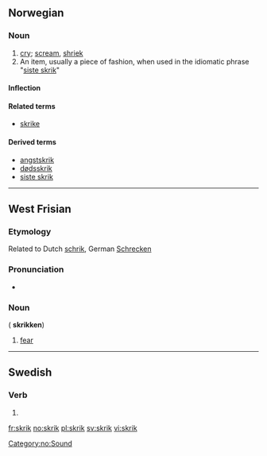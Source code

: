 ==Norwegian==

===Noun===
{{infl|no|noun|g=n}}

# [[cry]]; [[scream]], [[shriek]]
# An item, usually a piece of fashion, when used in the idiomatic phrase "[[siste skrik]]"

====Inflection====
{{no-noun-infl|nb-class=n1|nn-class=n1}}

====Related terms====
* [[skrike]]

====Derived terms====
* [[angstskrik]]
* [[dødsskrik]]
* [[siste skrik]]

[[Category:no:Sound]]

----

==West Frisian==

===Etymology===

Related to Dutch [[schrik]], German [[Schrecken]]

===Pronunciation===

* {{IPA|/skrɪk/|lang=fy}}

===Noun===
{{infl|fy|noun|g=c}} ({{p}} '''skrikken''')

# [[fear]]

----

==Swedish==

===Verb===
{{infl|sv|verb form}}

# {{sv-verb-form-imp|skrika}}

[[fr:skrik]]
[[no:skrik]]
[[pl:skrik]]
[[sv:skrik]]
[[vi:skrik]]